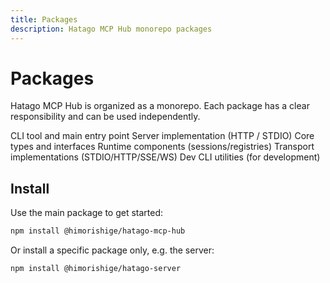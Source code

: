 ```yaml
---
title: Packages
description: Hatago MCP Hub monorepo packages
---
```



# Packages

Hatago MCP Hub is organized as a monorepo. Each package has a clear responsibility and can be used independently.

<CardGrid>
  <Card title="@himorishige/hatago-mcp-hub" icon="package" href="/en/packages/mcp-hub/" >
    CLI tool and main entry point
  </Card>
  <Card title="@himorishige/hatago-server" icon="package" href="/en/packages/server/" >
    Server implementation (HTTP / STDIO)
  </Card>
  <Card title="@himorishige/hatago-core" icon="package" href="/en/packages/core/" >
    Core types and interfaces
  </Card>
  <Card title="@himorishige/hatago-runtime" icon="package" href="/en/packages/runtime/" >
    Runtime components (sessions/registries)
  </Card>
  <Card title="@himorishige/hatago-transport" icon="package" href="/en/packages/transport/" >
    Transport implementations (STDIO/HTTP/SSE/WS)
  </Card>
  <Card title="@himorishige/hatago-cli" icon="package" href="/en/packages/cli/" >
    Dev CLI utilities (for development)
  </Card>
</CardGrid>

## Install

Use the main package to get started:

```bash
npm install @himorishige/hatago-mcp-hub
```

Or install a specific package only, e.g. the server:

```bash
npm install @himorishige/hatago-server
```


